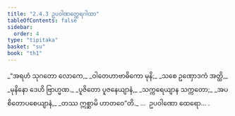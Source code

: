 ```yaml
---
title: "2.4.3 ဥပဝါဏတ္ထေရဂါထာ"
tableOfContents: false
sidebar:
  order: 4
type: "tipitaka"
basket: "su"
book: "th1"
---
```



<DynamicBreadcrumb />

<Division number="185" book="th1">

<Paragraph number="376" type="verses" book="th1">
_“အရဟံ သုဂတော လောကေ,_  
_ဝါတေဟာဗာဓိကော မုနိ;_  
_သစေ ဥဏှောဒကံ အတ္ထိ,_  
_မုနိနော ဒေဟိ ဗြာဟ္မဏ._  

</Paragraph>

</Division>
<Division number="186" book="th1">

<Paragraph number="377" type="verses" book="th1">
_ပူဇိတော ပူဇနေယျာနံ,_  
_သက္ကရေယျာန သက္ကတော;_  
_အပစိတောပစေယျာနံ,_  
_တဿ ဣစ္ဆာမိ ဟာတဝေ”တိ._  


</Paragraph>
</Division>

<Paragraph number="378" type="center" book="th1">
…  ဥပဝါဏော ထေရော… .
</Paragraph>